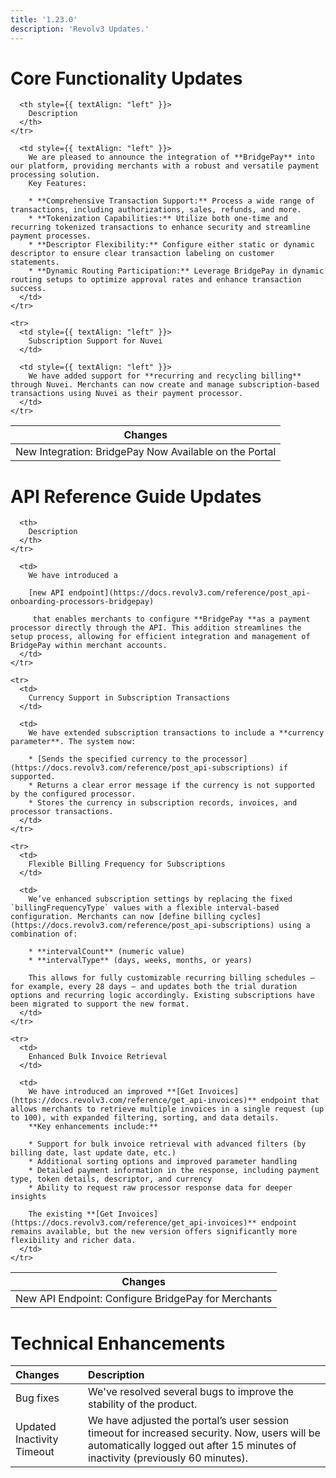 ```yaml
---
title: '1.23.0'
description: 'Revolv3 Updates.'
---
```


# Core Functionality Updates

<Table align={["left","left"]}>
  <thead>
    <tr>
      <th style={{ textAlign: "left" }}>
        Changes
      </th>

      <th style={{ textAlign: "left" }}>
        Description
      </th>
    </tr>
  </thead>

  <tbody>
    <tr>
      <td style={{ textAlign: "left" }}>
        New Integration: BridgePay Now Available on the Portal
      </td>

      <td style={{ textAlign: "left" }}>
        We are pleased to announce the integration of **BridgePay** into our platform, providing merchants with a robust and versatile payment processing solution.
        Key Features:

        * **Comprehensive Transaction Support:** Process a wide range of transactions, including authorizations, sales, refunds, and more.
        * **Tokenization Capabilities:** Utilize both one-time and recurring tokenized transactions to enhance security and streamline payment processes.
        * **Descriptor Flexibility:** Configure either static or dynamic descriptor to ensure clear transaction labeling on customer statements.
        * **Dynamic Routing Participation:** Leverage BridgePay in dynamic routing setups to optimize approval rates and enhance transaction success.
      </td>
    </tr>

    <tr>
      <td style={{ textAlign: "left" }}>
        Subscription Support for Nuvei
      </td>

      <td style={{ textAlign: "left" }}>
        We have added support for **recurring and recycling billing** through Nuvei. Merchants can now create and manage subscription-based transactions using Nuvei as their payment processor.
      </td>
    </tr>
  </tbody>
</Table>

# API Reference Guide Updates

<Table align={["left","left"]}>
  <thead>
    <tr>
      <th>
        Changes
      </th>

      <th>
        Description
      </th>
    </tr>
  </thead>

  <tbody>
    <tr>
      <td>
        New API Endpoint: Configure BridgePay for Merchants
      </td>

      <td>
        We have introduced a 

        [new API endpoint](https://docs.revolv3.com/reference/post_api-onboarding-processors-bridgepay)

         that enables merchants to configure **BridgePay **as a payment processor directly through the API. This addition streamlines the setup process, allowing for efficient integration and management of BridgePay within merchant accounts.
      </td>
    </tr>

    <tr>
      <td>
        Currency Support in Subscription Transactions
      </td>

      <td>
        We have extended subscription transactions to include a **currency parameter**. The system now:

        * [Sends the specified currency to the processor](https://docs.revolv3.com/reference/post_api-subscriptions) if supported.
        * Returns a clear error message if the currency is not supported by the configured processor.
        * Stores the currency in subscription records, invoices, and processor transactions.
      </td>
    </tr>

    <tr>
      <td>
        Flexible Billing Frequency for Subscriptions
      </td>

      <td>
        We’ve enhanced subscription settings by replacing the fixed `billingFrequencyType` values with a flexible interval-based configuration. Merchants can now [define billing cycles](https://docs.revolv3.com/reference/post_api-subscriptions) using a combination of:

        * **intervalCount** (numeric value)
        * **intervalType** (days, weeks, months, or years)

        This allows for fully customizable recurring billing schedules — for example, every 28 days — and updates both the trial duration options and recurring logic accordingly. Existing subscriptions have been migrated to support the new format.
      </td>
    </tr>

    <tr>
      <td>
        Enhanced Bulk Invoice Retrieval
      </td>

      <td>
        We have introduced an improved **[Get Invoices](https://docs.revolv3.com/reference/get_api-invoices)** endpoint that allows merchants to retrieve multiple invoices in a single request (up to 100), with expanded filtering, sorting, and data details.
        **Key enhancements include:**

        * Support for bulk invoice retrieval with advanced filters (by billing date, last update date, etc.)
        * Additional sorting options and improved parameter handling
        * Detailed payment information in the response, including payment type, token details, descriptor, and currency
        * Ability to request raw processor response data for deeper insights

        The existing **[Get Invoices](https://docs.revolv3.com/reference/get_api-invoices)** endpoint remains available, but the new version offers significantly more flexibility and richer data.
      </td>
    </tr>
  </tbody>
</Table>

# Technical Enhancements

| Changes                    | Description                                                                                                                                                                    |
| :------------------------- | :----------------------------------------------------------------------------------------------------------------------------------------------------------------------------- |
| Bug fixes                  | We've resolved several bugs to improve the stability of the product.                                                                                                           |
| Updated Inactivity Timeout | We have adjusted the portal’s user session timeout for increased security. Now, users will be automatically logged out after 15 minutes of inactivity (previously 60 minutes). |
